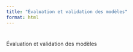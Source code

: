 ```yaml
---
title: "Évaluation et validation des modèles"
format: html
---
```


# 
Évaluation et validation des modèles

